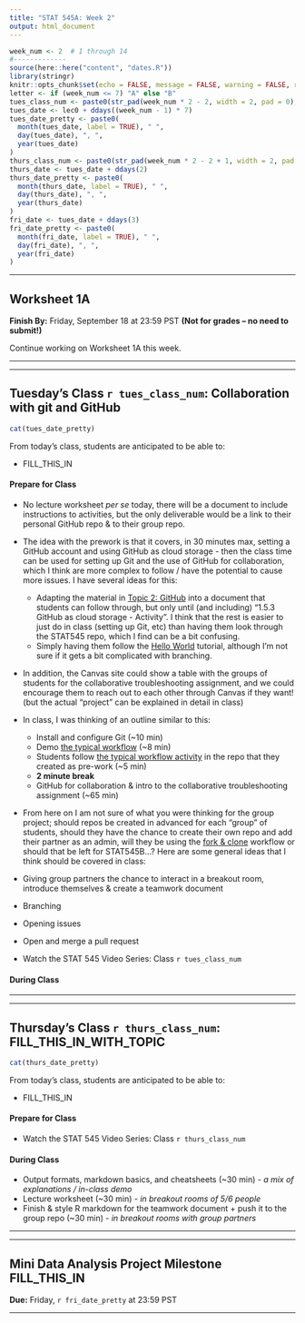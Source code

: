 ```yaml
---
title: "STAT 545A: Week 2"
output: html_document
---
```



  

```r
week_num <- 2  # 1 through 14
#-------------
source(here::here("content", "dates.R"))
library(stringr)
knitr::opts_chunk$set(echo = FALSE, message = FALSE, warning = FALSE, results = "asis")
letter <- if (week_num <= 7) "A" else "B"
tues_class_num <- paste0(str_pad(week_num * 2 - 2, width = 2, pad = 0), letter)
tues_date <- lec0 + ddays((week_num - 1) * 7)
tues_date_pretty <- paste0(
  month(tues_date, label = TRUE), " ", 
  day(tues_date), ", ", 
  year(tues_date)
)
thurs_class_num <- paste0(str_pad(week_num * 2 - 2 + 1, width = 2, pad = 0), letter)
thurs_date <- tues_date + ddays(2)
thurs_date_pretty <- paste0(
  month(thurs_date, label = TRUE), " ", 
  day(thurs_date), ", ", 
  year(thurs_date)
)
fri_date <- tues_date + ddays(3)
fri_date_pretty <- paste0(
  month(fri_date, label = TRUE), " ", 
  day(fri_date), ", ", 
  year(fri_date)
)
```

-----

<!-- ******WORKSHEET****** -->

## Worksheet 1A

**Finish By:** Friday, September 18 at 23:59 PST **(Not for grades -- no need to submit!)**

Continue working on Worksheet 1A this week. 

-----


----- 

<!-- ******TUESDAY'S CLASS****** -->

## Tuesday's Class `r tues_class_num`: Collaboration with git and GitHub

```r
cat(tues_date_pretty)
```

From today's class, students are anticipated to be able to:

- FILL_THIS_IN

#### Prepare for Class

+ No lecture worksheet *per se* today, there will be a document to include instructions to activities, but the only deliverable would be a link to their personal GitHub repo & to their group repo.
+ The idea with the prework is that it covers, in 30 minutes max, setting a GitHub account and using GitHub as cloud storage - then the class time can be used for setting up Git and the use of GitHub for collaboration, which I think are more complex to follow / have the potential to cause more issues. I have several ideas for this:
  + Adapting the material in [Topic 2: GitHub](https://stat545guidebook.netlify.app/introduction-to-stat-545-and-github.html#topic-2-github-35-min) into a document that students can follow through, but only until (and including) "1.5.3 GitHub as cloud storage - Activity". I think that the rest is easier to just do in class (setting up Git, etc) than having them look through the STAT545 repo, which I find can be a bit confusing.
  + Simply having them follow the [Hello World](https://guides.github.com/activities/hello-world/) tutorial, although I'm not sure if it gets a bit complicated with branching.
+ In addition, the Canvas site could show a table with the groups of students for the collaborative troubleshooting assignment, and we could encourage them to reach out to each other through Canvas if they want! (but the actual "project" can be explained in detail in class)
+ In class, I was thinking of an outline similar to this:
  + Install and configure Git (~10 min)
  + Demo [the typical workflow](https://stat545guidebook.netlify.app/the-version-control-workflow.html#the-typical-workflow-8-min) (~8 min)
  + Students follow [the typical workflow activity](https://stat545guidebook.netlify.app/the-version-control-workflow.html#the-typical-workflow-activity-5-min) in the repo that they created as pre-work (~5 min)
  + **2 minute break**
  + GitHub for collaboration & intro to the collaborative troubleshooting assignment (~65 min)
 + From here on I am not sure of what you were thinking for the group project; should repos be created in advanced for each "group" of students, should they have the chance to create their own repo and add their partner as an admin, will they be using the [fork & clone](https://happygitwithr.com/fork-and-clone.html) workflow or should that be left for STAT545B...? Here are some general ideas that I think should be covered in class:
  + Giving group partners the chance to interact in a breakout room, introduce themselves & create a teamwork document 
  + Branching
  + Opening issues
  + Open and merge a pull request
  

- Watch the STAT 545 Video Series: Class `r tues_class_num`



#### During Class


-----

-----

<!-- ******THURSDAY'S CLASS****** -->

## Thursday's Class `r thurs_class_num`: FILL_THIS_IN_WITH_TOPIC

```r
cat(thurs_date_pretty)
```

From today's class, students are anticipated to be able to:

- FILL_THIS_IN

#### Prepare for Class

- Watch the STAT 545 Video Series: Class `r thurs_class_num`


#### During Class

  + Output formats, markdown basics, and cheatsheets (~30 min) - *a mix of explanations / in-class demo*
  + Lecture worksheet (~30 min) - *in breakout rooms of 5/6 people*
  + Finish & style R markdown for the teamwork document + push it to the group repo (~30 min) - *in breakout rooms with group partners*



-----

-----

<!-- ******PROJECT****** -->

## Mini Data Analysis Project Milestone FILL_THIS_IN

**Due:** Friday, `r fri_date_pretty` at 23:59 PST

-----

